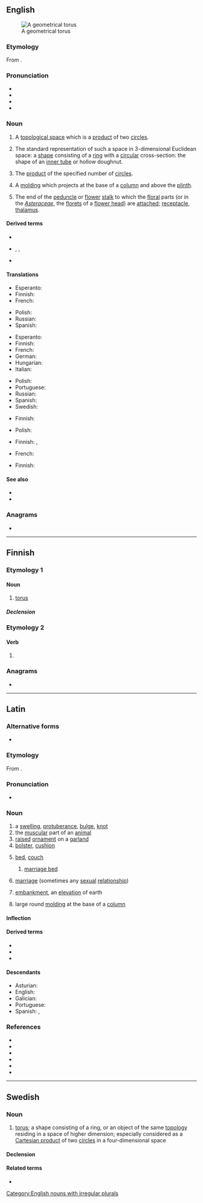 {{also|Torus}}
==English==
{{was wotd|2007|April|10}}
{{wikipedia}}
[[Image:Torus.png|thumb|A geometrical torus]]

===Etymology===
From {{etyl|la|en}} {{m|la|torus||swelling, protuberance}}.

===Pronunciation===
* {{IPA|/ˈtɔːɹəs/|lang=en}}
* {{audio|en-us-torus.ogg|Audio (US)|lang=en}}
* {{rhymes|ɔːrəs|lang=en}}
* {{homophones|lang=en|Taurus}}

===Noun===
{{en-noun|tori|toruses}}

# {{lb|en|topology}} A [[topological space]] which is a [[product]] of two [[circle]]s.
#: {{ux|en|A 4-variable Karnaugh map can be thought of, topologically, as being a '''torus'''.}}
# {{lb|en|mathematics}} The standard representation of such a space in 3-dimensional Euclidean space: a [[shape]] consisting of a [[ring]] with a [[circular]] cross-section: the shape of an [[inner tube]] or hollow doughnut.
# {{lb|en|topology|in combination|<nowiki/>'''''n''-torus'''|<nowiki/>'''4-torus'''|etc.}} The [[product]] of the specified number of [[circle]]s.
# {{lb|en|architecture}} A [[molding]] which projects at the base of a [[column]] and above the [[plinth]].
# {{lb|en|botany}} The end of the [[peduncle]] or [[flower]] [[stalk]] to which the [[floral]] parts (or in the ''[[Asteraceae]]'', the [[floret]]s of a [[flower head]]) are [[attach]]ed; [[receptacle]], [[thalamus]].

====Derived terms====
* {{l|en|hypertorus}}
* {{l|en|toric}}, {{l|en|toroid}}, {{l|en|toroidal}}
* {{l|en|solid torus}}

====Translations====
{{trans-top|topological space}}
* Esperanto: {{t+|eo|toro}}
* Finnish: {{t+|fi|torus}}
* French: {{t+|fr|tore}}
{{trans-mid}}
* Polish: {{t+|pl|torus|m}}
* Russian: {{t+|ru|тор|m}}
* Spanish: {{t+|es|toro|m}}
{{trans-bottom}}

{{trans-top|shape in 3-dimensional Euclidean space}}
* Esperanto: {{t+|eo|toro}}
* Finnish: {{t+|fi|torus}}
* French: {{t+|fr|tore|m}}
* German: {{t+|de|Torus}}
* Hungarian: {{t|hu|tórusz}}
* Italian: {{t+|it|toro|m}}
{{trans-mid}}
* Polish: {{t+|pl|torus|m}}
* Portuguese: {{t+|pt|toro|m}}
* Russian: {{t+|ru|тор|m}}
* Spanish: {{t+|es|toro|m}}
* Swedish: {{t+|sv|torus|c}}
{{trans-bottom}}

{{trans-top|in combination, product of circles}}
* Finnish: {{t+|fi|torus}}
{{trans-mid}}
* Polish: {{t+|pl|torus|m}}
{{trans-bottom}}

{{trans-top|molding}}
* Finnish: {{t+|fi|torus}}, {{t|fi|vannikka}}
{{trans-mid}}
* French: {{t+|fr|tore|m}}
{{trans-bottom}}

{{trans-top|end of a stalk}}
* Finnish: {{t+|fi|kukkapohjus}}
{{trans-mid}}
{{trans-bottom}}

====See also====
* {{l|en|annulus}}
* {{l|en|hoop}}

===Anagrams===
* {{anagrams|en|Rusto|Stour|Tours|roust|routs|stour|tours}}

[[Category:English nouns with irregular plurals]]

----

==Finnish==

===Etymology 1===

====Noun====
{{fi-noun}}

# {{lb|fi|topology}} [[#English|torus]]

=====Declension=====
{{fi-decl-vastaus|toru|a}}

===Etymology 2===

====Verb====
{{head|fi|verb form}}

# {{fi-form of|torua|pr=second-person|pl=singular|mood=imperative|tense=present|suffix=-s}}

===Anagrams===
* {{anagrams|fi|rusto|turso}}

----

==Latin==

===Alternative forms===
* {{l|la|thorus}}

===Etymology===
From {{der|la|ine-pro|*sterh₃-}}.

===Pronunciation===
* {{la-IPA|torus}}

===Noun===
{{la-noun|torus|torī|m|second}}

# a [[swelling]], [[protuberance]], [[bulge]], [[knot]]
# the [[muscular]] part of an [[animal]]
# [[raised]] [[ornament]] on a [[garland]]
# [[bolster]], [[cushion]]
# {{lb|la|by extension}} [[bed]], [[couch]]
## [[marriage bed]]
# {{lb|la|by extension|figuratively}} [[marriage]] (sometimes any [[sexual]] [[relationship]])
# [[embankment]], an [[elevation]] of earth
# {{lb|la|architecture}} large round [[molding]] at the base of a [[column]]

====Inflection====
{{la-decl-2nd|tor}}

====Derived terms====
* {{l|la|toral}}
* {{l|la|torōsus}}
* {{l|la|torulus}}

====Descendants====
* Asturian: {{l|ast|tueru}}
* English: {{l|en|torus}}
* Galician: {{l|gl|toro}}
* Portuguese: {{l|pt|toro}}
* Spanish: {{l|es|toro}}, {{l|es|tuero}}

===References===
* {{R:L&S}}
* {{R:Elementary Lewis}}
* {{R:Gaffiot}}
* {{R:PersEnc}}
* {{R:Peck}}
* {{R:Smith's Antiquities}}

----

==Swedish==

===Noun===
{{sv-noun|c}}

# {{lb|sv|topology}} [[#English|torus]]; a shape consisting of a ring, or an object of the same [[topology]] residing in a space of higher dimension; especially considered as a [[Cartesian product]] of two [[circle]]s in a four-dimensional space

====Declension====
{{sv-infl-noun-c-ar|genitive=}}

====Related terms====
* {{l|sv|flat torus}}